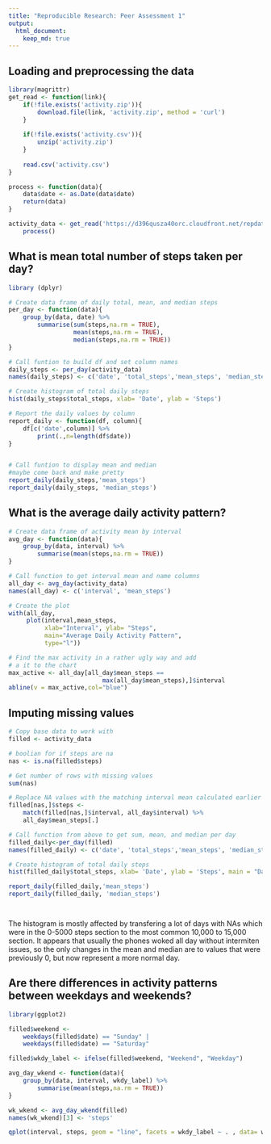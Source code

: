 ```yaml
---
title: "Reproducible Research: Peer Assessment 1"
output: 
  html_document:
    keep_md: true
---
```



## Loading and preprocessing the data
```r
library(magrittr)
get_read <- function(link){
    if(!file.exists('activity.zip')){
        download.file(link, 'activity.zip', method = 'curl')
    }
    
    if(!file.exists('activity.csv')){
        unzip('activity.zip')
    }
    
    read.csv('activity.csv')
}    

process <- function(data){
    data$date <- as.Date(data$date)
    return(data)
}

activity_data <- get_read('https://d396qusza40orc.cloudfront.net/repdata%2Fdata%2Factivity.zip') %>%
    process()
```


## What is mean total number of steps taken per day?
```r
library (dplyr)

# Create data frame of daily total, mean, and median steps
per_day <- function(data){
    group_by(data, date) %>%
        summarise(sum(steps,na.rm = TRUE),
                  mean(steps,na.rm = TRUE),
                  median(steps,na.rm = TRUE))
}

# Call funtion to build df and set column names
daily_steps <- per_day(activity_data)
names(daily_steps) <- c('date', 'total_steps','mean_steps', 'median_steps')

# Create histogram of total daily steps
hist(daily_steps$total_steps, xlab= 'Date', ylab = 'Steps')

# Report the daily values by column
report_daily <- function(df, column){
    df[c('date',column)] %>%
        print(.,n=length(df$date))
}


# Call funtion to display mean and median
#maybe come back and make pretty
report_daily(daily_steps,'mean_steps')
report_daily(daily_steps, 'median_steps')

```


## What is the average daily activity pattern?
```r
# Create data frame of activity mean by interval
avg_day <- function(data){
    group_by(data, interval) %>%
        summarise(mean(steps,na.rm = TRUE))
}

# Call function to get interval mean and name columns
all_day <- avg_day(activity_data) 
names(all_day) <- c('interval', 'mean_steps')

# Create the plot
with(all_day,
     plot(interval,mean_steps, 
          xlab="Interval", ylab= "Steps", 
          main="Average Daily Activity Pattern", 
          type="l"))

# Find the max activity in a rather ugly way and add
# a it to the chart
max_active <- all_day[all_day$mean_steps ==
                          max(all_day$mean_steps),]$interval
abline(v = max_active,col="blue")
```

## Imputing missing values

```r
# Copy base data to work with
filled <- activity_data

# boolian for if steps are na
nas <- is.na(filled$steps)

# Get number of rows with missing values
sum(nas)

# Replace NA values with the matching interval mean calculated earlier
filled[nas,]$steps <- 
    match(filled[nas,]$interval, all_day$interval) %>%
    all_day$mean_steps[.]

# Call function from above to get sum, mean, and median per day
filled_daily<-per_day(filled)
names(filled_daily) <- c('date', 'total_steps','mean_steps', 'median_steps')

# Create histogram of total daily steps
hist(filled_daily$total_steps, xlab= 'Date', ylab = 'Steps', main = "Daily Steps after filling data")

report_daily(filled_daily,'mean_steps')
report_daily(filled_daily, 'median_steps')




```
The histogram is mostly affected by transfering a lot of days with NAs which were in the 0-5000 steps section to the most common 10,000 to 15,000 section. It appears that usually the phones woked all day without intermiten issues, so the only changes in the mean and median are to values that were previously 0, but now represent a more normal day.


## Are there differences in activity patterns between weekdays and weekends?

```r
library(ggplot2)

filled$weekend <- 
    weekdays(filled$date) == "Sunday" | 
    weekdays(filled$date) == "Saturday"

filled$wkdy_label <- ifelse(filled$weekend, "Weekend", "Weekday")

avg_day_wkend <- function(data){
    group_by(data, interval, wkdy_label) %>%
        summarise(mean(steps,na.rm = TRUE))
}

wk_wkend <- avg_day_wkend(filled)
names(wk_wkend)[3] <- 'steps'

qplot(interval, steps, geom = "line", facets = wkdy_label ~ . , data= wk_wkend)

```

